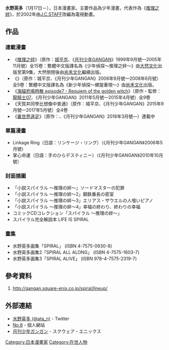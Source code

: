 {{Untranslated-jargon|time=2017-06-08}}
{{copyedit|time=2017-04-09T05:41:57+00:00}}
{{Infobox comics creator
| 名稱 = 水野英多
| 外文名 = <!-- 漫畫家的外文姓名 -->
| 外文 = <!-- 對應漫畫家外文姓名的語系 -->
| 圖片 = <!-- 漫畫家的照片檔案名稱 -->
| 圖片尺寸 = <!-- 預設值為220px -->
| 圖片簡介 = <!-- 圖片的描述 -->
| 本名 = <!-- 出生名字 -->
| 日文名稱 = みずの えいた
| 平假名 = <!-- 漫畫家的平假名 -->
| 羅馬拼音 = Mizuno Eita
| 筆名 = <!-- 曾使用的筆名-->
| 出生日期 = <!--{{Birth date and age|????|01|17}}-->
| 出生地點 = <!-- {{JPN}}・XX都道府県YY市区町村 -->
| 逝世日期 = <!-- {{Death date and age|XXXX|XX|XX|YYYY|YY|YY}} -->
| 逝世地點 = <!-- {{JPN}}・XX都道府県YY市区町村 -->
| 國籍 = {{JPN}}
| 職業 =  [[漫畫家|漫畫家]]
| 稱號 = <!-- 国家からの称号・勲章。学位は取得学校名、取得年を記載 -->
| 活動開始 = 1999年
| 活動結束 = <!-- YYYY年 -->
| 類型 =  [[少女漫画|少女漫画]] 
| 代表作 = 《[[推理之絆|推理之絆]]》
| 合作人 = [[城平京|城平京]]
| 配偶 = <!-- 配偶的姓名，註明婚姻時期 -->
| 兒女 = <!-- 子女的數量或子女姓名的列表 -->
| 親屬 = <!-- 兄弟姊妹或親屬的姓名 -->
| 獎項 = <!-- 與其範疇相關的獎項 -->
| 簽名 = <!-- 漫畫家的簽名檔案名稱 -->
| 網站 = [http://www.no-510.net/ex.html No.8] 
| module = <!-- 用於嵌套其他信息框模板 -->
}}
'''水野英多'''（1月17日－），日本漫畫家。主要作品為少年漫畫，代表作為《[[推理之絆|推理之絆]]》，於2002年由[[J.C.STAFF|J.C.STAFF]]改編為電視動畫。

== 作品 ==
=== 連載漫畫 ===
* 《[[推理之絆|推理之絆]]》（原作：[[城平京|城平京]]、《[[月刊少年GANGAN|月刊少年GANGAN]]》1999年9月號—2005年11月號）全15卷：繁體中文版譯名為《少年偵探～推理之絆～》由[[大然文化|大然文化]]出版至第9集，大然倒閉後由[[尚禾文化|尚禾文化]]繼續出版。
* 《{{link-ja|Spiral: Alive|スパイラル・アライヴ}}》（原作：城平京、《月刊少年GANGAN》2006年9月號—2008年6月號）全5卷：繁體中文版譯名為《新少年偵探～螺旋重現～》由[[尚禾文化|尚禾文化]]出版。
* 《[[海貓悲鳴時散_episode7_-_Requiem_of_the_golden_witch|海貓悲鳴時散 episode7 - Requiem of the golden witch]]》（原作・監修：[[龍騎士07|龍騎士07]]、《月刊少年GANGAN》2011年5月號—2015年4月號）全9卷
* 《天賀井同學比想像中普通》（原作：城平京、《月刊少年GANGAN》2015年9月號—2017年5月號）全4卷
* 《[[裏世界遠足|裏世界遠足]]》（原作：{{link-ja|宮澤伊織|宮澤伊織}}、《月刊少年GANGAN》2018年3月號—）連載中

=== 單篇漫畫 ===
* Linkage Ring（日語：リンケージ・リング）（《月刊少年GANGAN》2006年5月號）
* 掌心命運（日語：手のひらデスティニー）（《月刊少年GANGAN》2010年10月號）

=== 封面插圖 ===
* 「小説スパイラル ～推理の絆～」ソードマスターの犯罪
* 「小説スパイラル ～推理の絆～2」鋼鉄番長の密室
* 「小説スパイラル ～推理の絆～3」エリアス・ザウエルの人喰いピアノ
* 「小説スパイラル ～推理の絆～4」幸福の終わり、終わりの幸福
* コミックCDコレクション「スパイラル ～推理の絆～」
* スパイラル完全解説本 LIFE IS SPIRAL

=== 畫集 ===
* 水野英多画集「SPIRAL」 (ISBN 4-7575-0930-8)
* 水野英多画集2「SPIRAL ALL ALONG」 (ISBN 4-7575-1603-7)
* 水野英多画集3「SPIRAL ALIVE」 (ISBN 978-4-7575-2319-7)

== 參考資料 ==
# http://gangan.square-enix.co.jp/spiral/lineup/ {{Wayback|url=http://gangan.square-enix.co.jp/spiral/lineup/ |date=20151107150425 }}

== 外部連結 ==
* [https://twitter.com/ata_n 水野英多 (@ata_n)] {{Wayback|url=https://twitter.com/ata_n |date=20160309191002 }} - Twitter
* [http://www.no-510.net/ex.html No.8] {{Wayback|url=http://www.no-510.net/ex.html |date=20160303181343 }} - 個人網站
* [http://gangan.square-enix.co.jp/ 月刊少年ガンガン] {{Wayback|url=http://gangan.square-enix.co.jp/ |date=20170430082914 }} - スクウェア・エニックス


{{DEFAULTSORT:Mizuno Eita}}
[[Category:日本漫畫家|Category:日本漫畫家]]
[[Category:在世人物|Category:在世人物]]